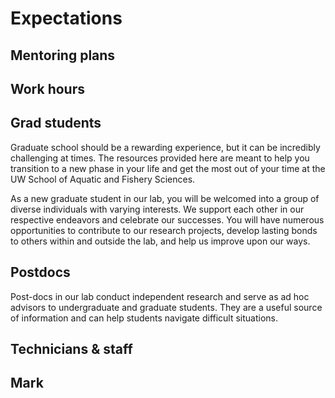 # Expectations


## Mentoring plans



## Work hours



## Grad students

Graduate school should be a rewarding experience, but it can be incredibly challenging at times. The resources provided here are meant to help you transition to a new phase in your life and get the most out of your time at the UW School of Aquatic and Fishery Sciences.

As a new graduate student in our lab, you will be welcomed into a group of diverse individuals with varying interests. We support each other in our respective endeavors and celebrate our successes. You will have numerous opportunities to contribute to our research projects, develop lasting bonds to others within and outside the lab, and help us improve upon our ways.

## Postdocs

Post-docs in our lab conduct independent research and serve as ad hoc advisors to undergraduate and graduate students. They are a useful source of information and can help students navigate difficult situations.

## Technicians & staff



## Mark





